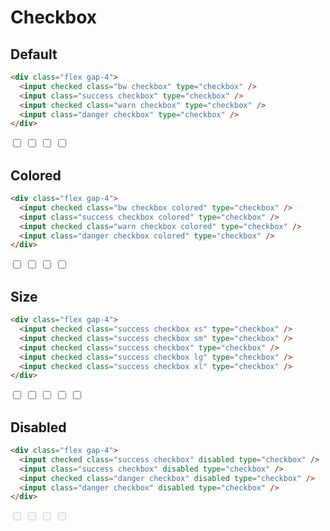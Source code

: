 # Checkbox

## Default

```html
<div class="flex gap-4">
  <input checked class="bw checkbox" type="checkbox" />
  <input class="success checkbox" type="checkbox" />
  <input checked class="warn checkbox" type="checkbox" />
  <input class="danger checkbox" type="checkbox" />
</div>
```

<div className="flex gap-4">
  <input defaultChecked className="bw checkbox" type="checkbox" />
  <input className="success checkbox" type="checkbox" />
  <input defaultChecked className="warn checkbox" type="checkbox" />
  <input className="danger checkbox" type="checkbox" />
</div>

## Colored

```html
<div class="flex gap-4">
  <input checked class="bw checkbox colored" type="checkbox" />
  <input class="success checkbox colored" type="checkbox" />
  <input checked class="warn checkbox colored" type="checkbox" />
  <input class="danger checkbox colored" type="checkbox" />
</div>
```

<div className="flex gap-4">
  <input defaultChecked className="bw checkbox colored" type="checkbox" />
  <input className="success checkbox colored" type="checkbox" />
  <input defaultChecked className="warn checkbox colored" type="checkbox" />
  <input className="danger checkbox colored" type="checkbox" />
</div>

## Size

```html
<div class="flex gap-4">
  <input checked class="success checkbox xs" type="checkbox" />
  <input checked class="success checkbox sm" type="checkbox" />
  <input checked class="success checkbox" type="checkbox" />
  <input checked class="success checkbox lg" type="checkbox" />
  <input checked class="success checkbox xl" type="checkbox" />
</div>
```

<div className="flex gap-4">
  <input defaultChecked className="success checkbox xs" type="checkbox" />
  <input defaultChecked className="success checkbox sm" type="checkbox" />
  <input defaultChecked className="success checkbox" type="checkbox" />
  <input defaultChecked className="success checkbox lg" type="checkbox" />
  <input defaultChecked className="success checkbox xl" type="checkbox" />
</div>

## Disabled

```html
<div class="flex gap-4">
  <input checked class="success checkbox" disabled type="checkbox" />
  <input class="success checkbox" disabled type="checkbox" />
  <input checked class="danger checkbox" disabled type="checkbox" />
  <input class="danger checkbox" disabled type="checkbox" />
</div>
```

<div className="flex gap-4">
  <input defaultChecked className="success checkbox" disabled type="checkbox" />
  <input className="success checkbox" disabled type="checkbox" />
  <input defaultChecked className="danger checkbox" disabled type="checkbox" />
  <input className="danger checkbox" disabled type="checkbox" />
</div>

